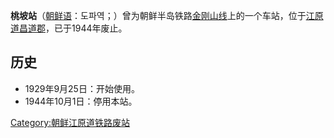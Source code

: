 {{朝鮮半島車站資訊
|公司色 = black
|文字色 = 
|站名 = 桃坡站
|圖片 = 
|pxl = 
|圖片說明 =
|前一站 = [[縣里站|縣里]]
|前一站距離 = 7.3
|後一站距離 = 4.7
|後一站 = [[花溪站_(江原道)|花溪]]
|諺文 = 도파역
|朝鮮漢字 = 桃坡驛
|文觀部式 = Dopa-yeok
|馬-賴式 = Top'a-yŏk
|副站名 = 
|車站編號 = 
|停站路線數 = 
|所屬公司 = [[京城电气株式会社|京城电气株式会社]]
|所屬路線 = [[金刚山线|金刚山线]]
|距離 = 90.0
|起點站 = [[铁原站|铁原]]
|所在地 =[[江原道_(北)|江原道]][[昌道郡|昌道郡]]
|車站構造 = 地面车站
|月台配置 = 
|啟用年月日 = 1929年9月25日 
|廢站年月日 = 1944年10月1日
|上下車人次 = 
|統計年度 = 
|轉車 = 
|備註 = 
|全寬備註 = 
}}

'''桃坡站'''（[[朝鲜语|朝鲜语]]：도파역；{{lang|ko|桃坡驛}}）曾为朝鲜半岛铁路[[金刚山线|金刚山线]]上的一个车站，位于[[江原道_(北)|江原道]][[昌道郡|昌道郡]]，已于1944年废止。

== 历史 ==
*1929年9月25日：开始使用。
*1944年10月1日：停用本站。

{{金刚山线}}

[[Category:朝鲜江原道铁路废站|Category:朝鲜江原道铁路废站]]